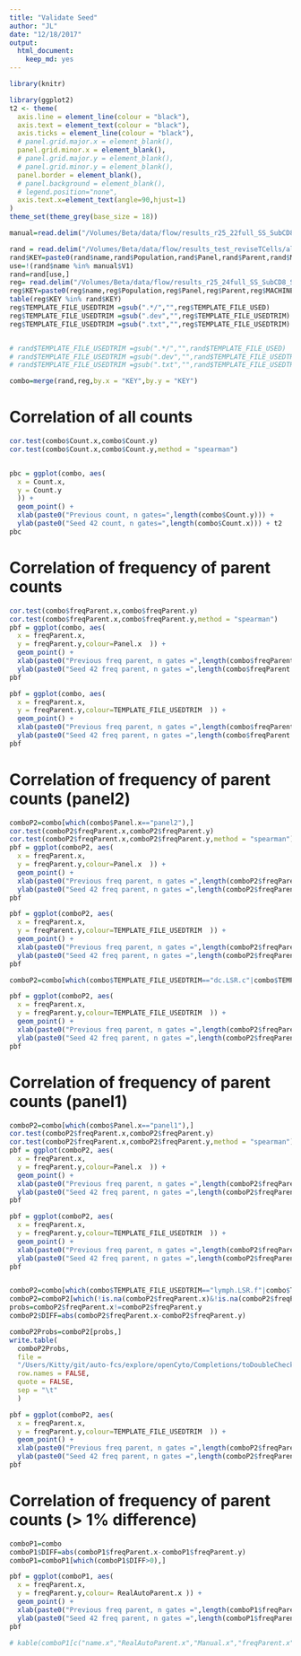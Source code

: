 ```yaml
---
title: "Validate Seed"
author: "JL"
date: "12/18/2017"
output: 
  html_document: 
    keep_md: yes
---
```


```r
library(knitr)

library(ggplot2)
t2 <- theme(
  axis.line = element_line(colour = "black"),
  axis.text = element_text(colour = "black"),
  axis.ticks = element_line(colour = "black"),
  # panel.grid.major.x = element_blank(),
  panel.grid.minor.x = element_blank(),
  # panel.grid.major.y = element_blank(),
  # panel.grid.minor.y = element_blank(),
  panel.border = element_blank(),
  # panel.background = element_blank(),
  # legend.position="none",
  axis.text.x=element_text(angle=90,hjust=1)
)
theme_set(theme_grey(base_size = 18)) 

manual=read.delim("/Volumes/Beta/data/flow/results_r25_22full_SS_SubCD8_SCD14_Manuals_partialTest/manual", stringsAsFactors = FALSE,header = FALSE)

rand = read.delim("/Volumes/Beta/data/flow/results_test_reviseTCells/all.freq.metrics.txt", stringsAsFactors = FALSE)
rand$KEY=paste0(rand$name,rand$Population,rand$Panel,rand$Parent,rand$MACHINE,rand$Manual)
use=!(rand$name %in% manual$V1)
rand=rand[use,]
reg= read.delim("/Volumes/Beta/data/flow/results_r25_24full_SS_SubCD8_SCD14_Manuals/all.freq.metrics.txt", stringsAsFactors = FALSE)
reg$KEY=paste0(reg$name,reg$Population,reg$Panel,reg$Parent,reg$MACHINE,reg$Manual)
table(reg$KEY %in% rand$KEY)
reg$TEMPLATE_FILE_USEDTRIM =gsub(".*/","",reg$TEMPLATE_FILE_USED)
reg$TEMPLATE_FILE_USEDTRIM =gsub(".dev","",reg$TEMPLATE_FILE_USEDTRIM)
reg$TEMPLATE_FILE_USEDTRIM =gsub(".txt","",reg$TEMPLATE_FILE_USEDTRIM)


# rand$TEMPLATE_FILE_USEDTRIM =gsub(".*/","",rand$TEMPLATE_FILE_USED)
# rand$TEMPLATE_FILE_USEDTRIM =gsub(".dev","",rand$TEMPLATE_FILE_USEDTRIM)
# rand$TEMPLATE_FILE_USEDTRIM =gsub(".txt","",rand$TEMPLATE_FILE_USEDTRIM)

combo=merge(rand,reg,by.x = "KEY",by.y = "KEY")

```


# Correlation of all counts
```r
cor.test(combo$Count.x,combo$Count.y)
cor.test(combo$Count.x,combo$Count.y,method = "spearman")


pbc = ggplot(combo, aes(
  x = Count.x,
  y = Count.y
  )) +
  geom_point() +
  xlab(paste0("Previous count, n gates=",length(combo$Count.y))) +
  ylab(paste0("Seed 42 count, n gates=",length(combo$Count.x))) + t2
pbc
```


# Correlation of frequency of parent counts

```r

cor.test(combo$freqParent.x,combo$freqParent.y)
cor.test(combo$freqParent.x,combo$freqParent.y,method = "spearman")
pbf = ggplot(combo, aes(
  x = freqParent.x,
  y = freqParent.y,colour=Panel.x  )) +
  geom_point() +
  xlab(paste0("Previous freq parent, n gates =",length(combo$freqParent.y))) +
  ylab(paste0("Seed 42 freq parent, n gates =",length(combo$freqParent.x))) + t2+xlim(0,1)+ylim(0,1) 
pbf

pbf = ggplot(combo, aes(
  x = freqParent.x,
  y = freqParent.y,colour=TEMPLATE_FILE_USEDTRIM  )) +
  geom_point() +
  xlab(paste0("Previous freq parent, n gates =",length(combo$freqParent.y))) +
  ylab(paste0("Seed 42 freq parent, n gates =",length(combo$freqParent.x))) + t2+xlim(0,1)+ylim(0,1) 
pbf


```


# Correlation of frequency of parent counts (panel2)

```r
comboP2=combo[which(combo$Panel.x=="panel2"),]
cor.test(comboP2$freqParent.x,comboP2$freqParent.y)
cor.test(comboP2$freqParent.x,comboP2$freqParent.y,method = "spearman")
pbf = ggplot(comboP2, aes(
  x = freqParent.x,
  y = freqParent.y,colour=Panel.x  )) +
  geom_point() +
  xlab(paste0("Previous freq parent, n gates =",length(comboP2$freqParent.y))) +
  ylab(paste0("Seed 42 freq parent, n gates =",length(comboP2$freqParent.x))) + t2+xlim(0,1)+ylim(0,1) 
pbf

pbf = ggplot(comboP2, aes(
  x = freqParent.x,
  y = freqParent.y,colour=TEMPLATE_FILE_USEDTRIM  )) +
  geom_point() +
  xlab(paste0("Previous freq parent, n gates =",length(comboP2$freqParent.y))) +
  ylab(paste0("Seed 42 freq parent, n gates =",length(comboP2$freqParent.x))) + t2+xlim(0,1)+ylim(0,1) 
pbf

comboP2=combo[which(combo$TEMPLATE_FILE_USEDTRIM=="dc.LSR.c"|combo$TEMPLATE_FILE_USEDTRIM=="dc.FORTESSA.c"),]

pbf = ggplot(comboP2, aes(
  x = freqParent.x,
  y = freqParent.y,colour=TEMPLATE_FILE_USEDTRIM  )) +
  geom_point() +
  xlab(paste0("Previous freq parent, n gates =",length(comboP2$freqParent.y))) +
  ylab(paste0("Seed 42 freq parent, n gates =",length(comboP2$freqParent.x))) + t2+xlim(0,1)+ylim(0,1) 
pbf

```


# Correlation of frequency of parent counts (panel1)

```r
comboP2=combo[which(combo$Panel.x=="panel1"),]
cor.test(comboP2$freqParent.x,comboP2$freqParent.y)
cor.test(comboP2$freqParent.x,comboP2$freqParent.y,method = "spearman")
pbf = ggplot(comboP2, aes(
  x = freqParent.x,
  y = freqParent.y,colour=Panel.x  )) +
  geom_point() +
  xlab(paste0("Previous freq parent, n gates =",length(comboP2$freqParent.y))) +
  ylab(paste0("Seed 42 freq parent, n gates =",length(comboP2$freqParent.x))) + t2+xlim(0,1)+ylim(0,1) 
pbf

pbf = ggplot(comboP2, aes(
  x = freqParent.x,
  y = freqParent.y,colour=TEMPLATE_FILE_USEDTRIM  )) +
  geom_point() +
  xlab(paste0("Previous freq parent, n gates =",length(comboP2$freqParent.y))) +
  ylab(paste0("Seed 42 freq parent, n gates =",length(comboP2$freqParent.x))) + t2+xlim(0,1)+ylim(0,1) 
pbf


comboP2=combo[which(combo$TEMPLATE_FILE_USEDTRIM=="lymph.LSR.f"|combo$TEMPLATE_FILE_USEDTRIM=="lymph.FORTESSA.f"),]
comboP2=comboP2[which(!is.na(comboP2$freqParent.x)&!is.na(comboP2$freqParent.y)),]
probs=comboP2$freqParent.x!=comboP2$freqParent.y
comboP2$DIFF=abs(comboP2$freqParent.x-comboP2$freqParent.y)

comboP2Probs=comboP2[probs,]
write.table(
  comboP2Probs,
  file =
  "/Users/Kitty/git/auto-fcs/explore/openCyto/Completions/toDoubleCheck2.txt",
  row.names = FALSE,
  quote = FALSE,
  sep = "\t"
  )

pbf = ggplot(comboP2, aes(
  x = freqParent.x,
  y = freqParent.y,colour=TEMPLATE_FILE_USEDTRIM  )) +
  geom_point() +
  xlab(paste0("Previous freq parent, n gates =",length(comboP2$freqParent.y))) +
  ylab(paste0("Seed 42 freq parent, n gates =",length(comboP2$freqParent.x))) + t2+xlim(0,1)+ylim(0,1) 
pbf

```




# Correlation of frequency of parent counts (> 1% difference)

```r

comboP1=combo
comboP1$DIFF=abs(comboP1$freqParent.x-comboP1$freqParent.y)
comboP1=comboP1[which(comboP1$DIFF>0),]

pbf = ggplot(comboP1, aes(
  x = freqParent.x,
  y = freqParent.y,colour= RealAutoParent.x )) +
  geom_point() +
  xlab(paste0("Previous freq parent, n gates =",length(comboP1$freqParent.y))) +
  ylab(paste0("Seed 42 freq parent, n gates =",length(comboP1$freqParent.x))) + t2+xlim(0,1)+ylim(0,1) 
pbf
```



```r

# kable(comboP1[c("name.x","RealAutoParent.x","Manual.x","freqParent.x","freqParent.y")],format = "markdown")

```
